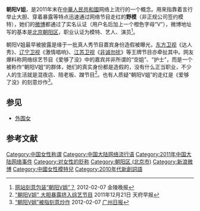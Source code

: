'''朝阳V姐'''，是2011年末在[[中華人民共和國|中華人民共和國]]网络上流行的一个概念。用來指靠着言行举止大胆、穿着暴露等特点迅速通过网络节目走红的'''野模'''（非正规公司签约模特），她们的[[微博|微博]]都通过了实名认证（用户名后加上一个橙色字母“V”），微博地址写的基本是[[北京|北京]][[朝阳区|朝阳区]]，职业认证为模特、艺人、演员<ref>[http://news.163.com/12/0207/09/7PLBI96N00014AED.html 网站刻意包装“朝阳V姐”？] {{Wayback|url=http://news.163.com/12/0207/09/7PLBI96N00014AED.html |date=20160305030314 }}2012-02-07 金陵晚报</ref>。

朝阳V姐最早被披露是缘于一批真人秀节目嘉宾身份造假被曝光，[[东方卫视|东方卫视]]《达人秀》、[[辽宁卫视|辽宁卫视]]《激情唱响》、[[江苏卫视|江苏卫视]]《[[非诚勿扰_(节目)|非诚勿扰]]》等王牌节目亦牵扯其中。网友爆料称网络综艺节目《爱够了没》中的嘉宾并非所谓的“空姐”、“护士”，而是一个被称作“朝阳V姐”的群体，她们的真实身份都是造假的，没有什么正当职业，不少人的生活就是混夜店、陪老板、蹭节目<ref>[http://news.xinhuanet.com/fashion/2011-12/21/c_122459070.htm "朝阳V姐" 大胆暴露挤入综艺节目] {{Wayback|url=http://news.xinhuanet.com/fashion/2011-12/21/c_122459070.htm |date=20141118211120 }}2011年12月21日 天府早报</ref>。也有人质疑“朝阳V姐”的走红是《爱够了没》的刻意炒作<ref>[http://news.163.com/12/0207/04/7PKPVI1V00014AED.html “朝阳V姐”被指刻意炒作] {{Wayback|url=http://news.163.com/12/0207/04/7PKPVI1V00014AED.html |date=20141112135532 }}2012-02-07 [[广州日报|广州日报]]</ref>。

== 参见 ==
* [[外围女|外围女]]

== 参考文献 ==
{{reflist}}

[[Category:中国女性称谓|Category:中国女性称谓]]
[[Category:中国大陆网络流行语|Category:中国大陆网络流行语]]
[[Category:2011年中国大陆网络事件|Category:2011年中国大陆网络事件]]
[[Category:对女性的贬称|Category:对女性的贬称]]
[[Category:朝阳区_(北京市)|Category:朝阳区 (北京市)]]
[[Category:新浪微博|Category:新浪微博]]
[[Category:中國女性模特兒|Category:中國女性模特兒]]
[[Category:2010年代新創詞語|Category:2010年代新創詞語]]